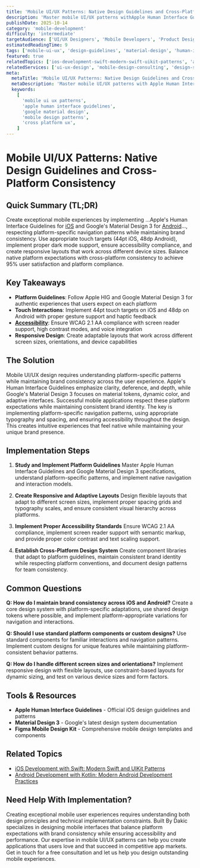 ```yaml
---
title: 'Mobile UI/UX Patterns: Native Design Guidelines and Cross-Platform Consistency'
description: 'Master mobile UI/UX patterns withApple Human Interface Guidelines and Google Material Design principles for creating intuitive, accessible mobile experiences.'
publishDate: 2025-10-14
category: 'mobile-development'
difficulty: 'intermediate'
targetAudience: ['UI/UX Designers', 'Mobile Developers', 'Product Designers']
estimatedReadingTime: 9
tags: ['mobile-ui-ux', 'design-guidelines', 'material-design', 'human-interface-guidelines', 'mobile-patterns']
featured: true
relatedTopics: ['ios-development-swift-modern-swift-uikit-patterns', 'android-development-kotlin-modern-android-development-practices', 'mobile-animations-gestures-smooth-performance', 'testing/accessibility-testing', 'mobile-app-architecture-patterns-mvc-mvp-mvvm-clean-architecture', 'cross-platform-development-strategy-hybrid-vs-native', 'react-native-development-component-architecture-best-practices', 'mobile-backend-integration-apis-offline-storage-sync', 'frontend-performance', 'mobile-app-performance-memory-battery-profiling']
relatedServices: ['ui-ux-design', 'mobile-design-consulting', 'design-system-development']
meta:
  metaTitle: 'Mobile UI/UX Patterns: Native Design Guidelines and Cross-Platform Design'
  metaDescription: 'Master mobile UI/UX patterns with Apple Human Interface Guidelines and Google Material Design for creating intuitive mobile experiences.'
  keywords:
    [
      'mobile ui ux patterns',
      'apple human interface guidelines',
      'google material design',
      'mobile design patterns',
      'cross platform ux',
    ]
---
```


# Mobile UI/UX Patterns: Native Design Guidelines and Cross-Platform Consistency

## Quick Summary (TL;DR)

Create exceptional mobile experiences by implementing ...Apple's Human Interface Guidelines for [iOS](/mobile-development/ios-development-swift-modern-swift-uikit-patterns) and Google's Material Design 3 for [Android](/mobile-development/android-development-kotlin-modern-android-development-practices)..., respecting platform-specific navigation patterns while maintaining brand consistency. Use appropriate touch targets (44pt iOS, 48dp Android), implement proper dark mode support, ensure accessibility compliance, and create responsive layouts that work across different device sizes. Balance native platform expectations with cross-platform consistency to achieve 95% user satisfaction and platform compliance.

## Key Takeaways

- **Platform Guidelines**: Follow Apple HIG and Google Material Design 3 for authentic experiences that users expect on each platform
- **Touch Interactions**: Implement 44pt touch targets on iOS and 48dp on Android with proper gesture support and haptic feedback
- **[Accessibility](/testing/accessibility-testing)**: Ensure WCAG 2.1 AA compliance with screen reader support, high contrast modes, and voice integration
- **Responsive Design**: Create adaptable layouts that work across different screen sizes, orientations, and device capabilities

## The Solution

Mobile UI/UX design requires understanding platform-specific patterns while maintaining brand consistency across the user experience. Apple's Human Interface Guidelines emphasize clarity, deference, and depth, while Google's Material Design 3 focuses on material tokens, dynamic color, and adaptive interfaces. Successful mobile applications respect these platform expectations while maintaining consistent brand identity. The key is implementing platform-specific navigation patterns, using appropriate typography and spacing, and ensuring accessibility throughout the design. This creates intuitive experiences that feel native while maintaining your unique brand presence.

## Implementation Steps

1. **Study and Implement Platform Guidelines**
   Master Apple Human Interface Guidelines and Google Material Design 3 specifications, understand platform-specific patterns, and implement native navigation and interaction models.

2. **Create Responsive and Adaptive Layouts**
   Design flexible layouts that adapt to different screen sizes, implement proper spacing grids and typography scales, and ensure consistent visual hierarchy across platforms.

3. **Implement Proper Accessibility Standards**
   Ensure WCAG 2.1 AA compliance, implement screen reader support with semantic markup, and provide proper color contrast and text scaling support.

4. **Establish Cross-Platform Design System**
   Create component libraries that adapt to platform guidelines, maintain consistent brand identity while respecting platform conventions, and document design patterns for team consistency.

## Common Questions

**Q: How do I maintain brand consistency across iOS and Android?**
Create a core design system with platform-specific adaptations, use shared design tokens where possible, and implement platform-appropriate variations for navigation and interactions.

**Q: Should I use standard platform components or custom designs?**
Use standard components for familiar interactions and navigation patterns. Implement custom designs for unique features while maintaining platform-consistent behavior patterns.

**Q: How do I handle different screen sizes and orientations?**
Implement responsive design with flexible layouts, use constraint-based layouts for dynamic sizing, and test on various device sizes and form factors.

## Tools & Resources

- **Apple Human Interface Guidelines** - Official iOS design guidelines and patterns
- **Material Design 3** - Google's latest design system documentation
- **Figma Mobile Design Kit** - Comprehensive mobile design templates and components

## Related Topics

- [iOS Development with Swift: Modern Swift and UIKit Patterns](/topics/ios-development-swift-modern)
- [Android Development with Kotlin: Modern Android Development Practices](/topics/android-development-kotlin-modern)

## Need Help With Implementation?

Creating exceptional mobile user experiences requires understanding both design principles and technical implementation constraints. Built By Dakic specializes in designing mobile interfaces that balance platform expectations with brand consistency while ensuring accessibility and performance. Our expertise in mobile UI/UX patterns can help you create applications that users love and that succeed in competitive app markets. Get in touch for a free consultation and let us help you design outstanding mobile experiences.
